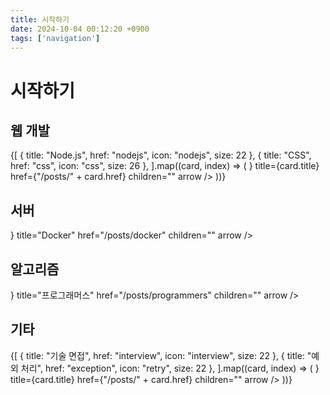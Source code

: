```yaml
---
title: 시작하기
date: 2024-10-04 00:12:20 +0900
tags: ['navigation']
---
```



# 시작하기

## 웹 개발

<Cards>
	{[
		{ title: "Node.js", href: "nodejs", icon: "nodejs", size: 22 },
		{ title: "CSS", href: "css", icon: "css", size: 26 },
	].map((card, index) => (
		<Cards.Card
			key={index}
			icon={<NextraIcon name={card.icon} width={card.size} height={card.size} />}
			title={card.title}
			href={"/posts/" + card.href}
			children=""
			arrow
		/>
	))}
</Cards>

## 서버

<Cards>
	<Cards.Card
		icon={<NextraIcon name="docker" extension="webp" width={26} height={26} />}
		title="Docker"
		href="/posts/docker"
		children=""
		arrow
	/>
</Cards>

## 알고리즘

<Cards>
	<Cards.Card
		icon={<NextraIcon name="programmers" width={20} height={20} />}
		title="프로그래머스"
		href="/posts/programmers"
		children=""
		arrow
	/>
</Cards>

## 기타

<Cards>
	{[
		{ title: "기술 면접", href: "interview", icon: "interview", size: 22 },
		{ title: "예외 처리", href: "exception", icon: "retry", size: 22 },
	].map((card, index) => (
		<Cards.Card
			key={index}
			icon={<NextraIcon name={card.icon} width={card.size} height={card.size} />}
			title={card.title}
			href={"/posts/" + card.href}
			children=""
			arrow
		/>
	))}
</Cards>
